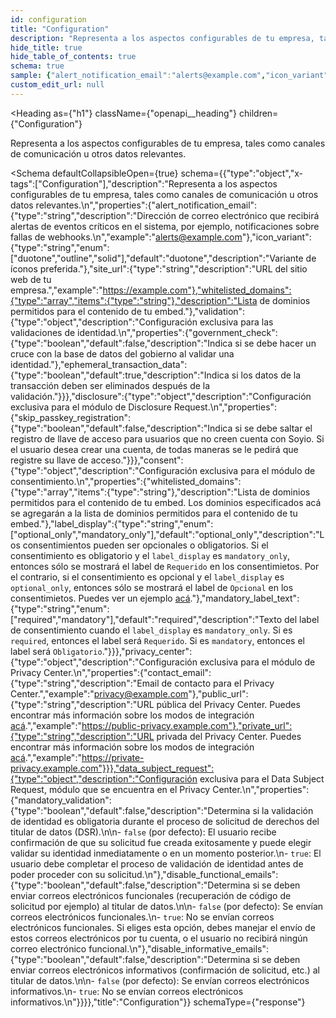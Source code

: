 ```yaml
---
id: configuration
title: "Configuration"
description: "Representa a los aspectos configurables de tu empresa, tales como canales de comunicación u otros datos relevantes."
hide_title: true
hide_table_of_contents: true
schema: true
sample: {"alert_notification_email":"alerts@example.com","icon_variant":"duotone","site_url":"https://example.com","whitelisted_domains":["string"],"validation":{"government_check":false,"ephemeral_transaction_data":true},"disclosure":{"skip_passkey_registration":false},"consent":{"whitelisted_domains":["string"],"label_display":"optional_only","mandatory_label_text":"required"},"privacy_center":{"contact_email":"privacy@example.com","public_url":"https://public-privacy.example.com","private_url":"https://private-privacy.example.com"},"data_subject_request":{"mandatory_validation":false,"disable_functional_emails":false,"disable_informative_emails":false}}
custom_edit_url: null
---
```



<Heading
  as={"h1"}
  className={"openapi__heading"}
  children={"Configuration"}
>
</Heading>



Representa a los aspectos configurables de tu empresa, tales como canales de comunicación u otros datos relevantes.


<Schema
	defaultCollapsibleOpen={true}
  schema={{"type":"object","x-tags":["Configuration"],"description":"Representa a los aspectos configurables de tu empresa, tales como canales de comunicación u otros datos relevantes.\n","properties":{"alert_notification_email":{"type":"string","description":"Dirección de correo electrónico que recibirá alertas de eventos críticos en el sistema, por ejemplo, notificaciones sobre fallas de webhooks.\n","example":"alerts@example.com"},"icon_variant":{"type":"string","enum":["duotone","outline","solid"],"default":"duotone","description":"Variante de íconos preferida."},"site_url":{"type":"string","description":"URL del sitio web de tu empresa.","example":"https://example.com"},"whitelisted_domains":{"type":"array","items":{"type":"string"},"description":"Lista de dominios permitidos para el contenido de tu embed."},"validation":{"type":"object","description":"Configuración exclusiva para las validaciones de identidad.\n","properties":{"government_check":{"type":"boolean","default":false,"description":"Indica si se debe hacer un cruce con la base de datos del gobierno al validar una identidad."},"ephemeral_transaction_data":{"type":"boolean","default":true,"description":"Indica si los datos de la transacción deben ser eliminados después de la validación."}}},"disclosure":{"type":"object","description":"Configuración exclusiva para el módulo de Disclosure Request.\n","properties":{"skip_passkey_registration":{"type":"boolean","default":false,"description":"Indica si se debe saltar el registro de llave de acceso para usuarios que no creen cuenta con Soyio. Si el usuario desea crear una cuenta, de todas maneras se le pedirá que registre su llave de acceso."}}},"consent":{"type":"object","description":"Configuración exclusiva para el módulo de consentimiento.\n","properties":{"whitelisted_domains":{"type":"array","items":{"type":"string"},"description":"Lista de dominios permitidos para el contenido de tu embed. Los dominios especificados acá se agregarán a la lista de dominios permitidos para el contenido de tu embed."},"label_display":{"type":"string","enum":["optional_only","mandatory_only"],"default":"optional_only","description":"Los consentimientos pueden ser opcionales o obligatorios. Si el consentimiento es obligatorio y el `label_display` es `mandatory_only`, entonces sólo se mostrará el label de `Requerido` en los consentimietos. Por el contrario, si el consentimiento es opcional y el `label_display` es `optional_only`, entonces sólo se mostrará el label de `Opcional` en los consentimietos. Puedes ver un ejemplo [acá](/docs/integration-guide/modules/consent#ejemplo)."},"mandatory_label_text":{"type":"string","enum":["required","mandatory"],"default":"required","description":"Texto del label de consentimiento cuando el `label_display` es `mandatory_only`. Si es `required`, entonces el label será `Requerido`. Si es `mandatory`, entonces el label será `Obligatorio`."}}},"privacy_center":{"type":"object","description":"Configuración exclusiva para el módulo de Privacy Center.\n","properties":{"contact_email":{"type":"string","description":"Email de contacto para el Privacy Center.","example":"privacy@example.com"},"public_url":{"type":"string","description":"URL pública del Privacy Center. Puedes encontrar más información sobre los modos de integración [acá](/docs/integration-guide/modules/privacy-manager#integración).","example":"https://public-privacy.example.com"},"private_url":{"type":"string","description":"URL privada del Privacy Center. Puedes encontrar más información sobre los modos de integración [acá](/docs/integration-guide/modules/privacy-manager#integración).","example":"https://private-privacy.example.com"}}},"data_subject_request":{"type":"object","description":"Configuración exclusiva para el Data Subject Request, módulo que se encuentra en el Privacy Center.\n","properties":{"mandatory_validation":{"type":"boolean","default":false,"description":"Determina si la validación de identidad es obligatoria durante el proceso de solicitud de derechos del titular de datos (DSR).\n\n- `false` (por defecto): El usuario recibe confirmación de que su solicitud fue creada exitosamente y puede elegir validar su identidad inmediatamente o en un momento posterior.\n- `true`: El usuario debe completar el proceso de validación de identidad antes de poder proceder con su solicitud.\n"},"disable_functional_emails":{"type":"boolean","default":false,"description":"Determina si se deben enviar correos electrónicos funcionales (recuperación de código de solicitud por ejemplo) al titular de datos.\n\n- `false` (por defecto): Se envían correos electrónicos funcionales.\n- `true`: No se envían correos electrónicos funcionales. Si eliges esta opción, debes manejar el envío de estos correos electrónicos por tu cuenta, o el usuario no recibirá ningún correo electrónico funcional.\n"},"disable_informative_emails":{"type":"boolean","default":false,"description":"Determina si se deben enviar correos electrónicos informativos (confirmación de solicitud, etc.) al titular de datos.\n\n- `false` (por defecto): Se envían correos electrónicos informativos.\n- `true`: No se envían correos electrónicos informativos.\n"}}}},"title":"Configuration"}}
  schemaType={"response"}
>
  
</Schema>
            